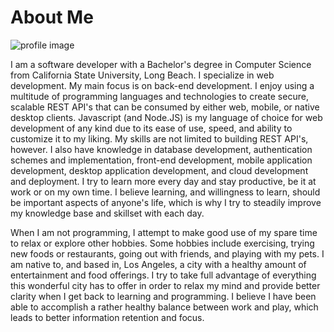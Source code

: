 
<Layout>
<SEO title="About" />
<div className='about-me-section paper-dark'>

# About Me

<div className='row'>
    <img className='profile-img' src={ProfileImg} alt='profile image' title='Profile' />
</div>

I am a software developer with a Bachelor's degree in Computer Science from California State University, Long Beach. I specialize in web development. My main focus is on back-end development. I enjoy using a multitude of programming languages and technologies to create secure, scalable REST API's that can be consumed by either web, mobile, or native desktop clients. Javascript (and Node.JS) is my language of choice for web development of any kind due to its ease of use, speed, and ability to customize it to my liking. My skills are not limited to building REST API's, however. I also have knowledge in database development, authentication schemes and implementation, front-end development, mobile application development, desktop application development, and cloud development and deployment. I try to learn more every day and stay productive, be it at work or on my own time. I believe learning, and willingness to learn, should be important aspects of anyone's life, which is why I try to steadily improve my knowledge base and skillset with each day.

When I am not programming, I attempt to make good use of my spare time to relax or explore other hobbies. Some hobbies include exercising, trying new foods or restaurants, going out with friends, and playing with my pets. I am native to, and based in, Los Angeles, a city with a healthy amount of entertainment and food offerings. I try to take full advantage of everything this wonderful city has to offer in order to relax my mind and provide better clarity when I get back to learning and programming. I believe I have been able to accomplish a rather healthy balance between work and play, which leads to better information retention and focus.

</div>

<Skills />
</Layout>